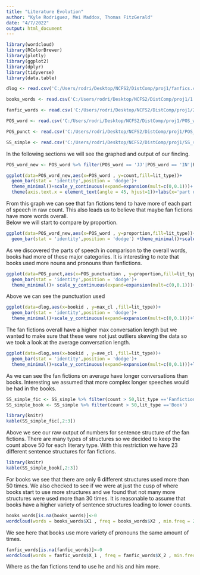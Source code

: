 ---
title: "Literature Evolution"
author: "Kyle Rodriguez, Mei Maddox, Thomas FitzGerald"
date: "4/7/2022"
output: html_document
---

```{r setup, include=FALSE}
library(wordcloud)
library(RColorBrewer)
library(plotly)
library(ggplot2)
library(dplyr)
library(tidyverse)
library(data.table)

dlog <- read.csv('C:/Users/rodri/Desktop/NCFS2/DistComp/proj1/fanfics.csv')

books_words <- read.csv('C:/Users/rodri/Desktop/NCFS2/DistComp/proj1/1.csv')

fanfic_words <- read.csv('C:/Users/rodri/Desktop/NCFS2/DistComp/proj1/2.csv')

POS_word <- read.csv('C:/Users/rodri/Desktop/NCFS2/DistComp/proj1/POS_word.csv')

POS_punct <- read.csv('C:/Users/rodri/Desktop/NCFS2/DistComp/proj1/POS_punctuation.csv')

SS_simple <- read.csv('C:/Users/rodri/Desktop/NCFS2/DistComp/proj1/SS_simple_summary.csv')

```

In the following sections we will see the graphed and output of our finding.  


```{r echo = FALSE}
POS_word_new <- POS_word %>% filter(POS_word == 'JJ'|POS_word == 'IN'|POS_word == 'NN'|POS_word == 'NNP'|POS_word == 'RB'|POS_word == 'VB'|POS_word == 'PRP') %>% mutate(POS_word=recode(POS_word,JJ='adjective',IN = 'preposition',NN= 'noun',NNP= 'proper_noun','RB'= 'adverb', VB = 'verb',PRP='pronoun'))
```

```{r echo = FALSE}
ggplot(data=POS_word_new,aes(x=POS_word , y=count,fill=lit_type))+
  geom_bar(stat = 'identity',position = 'dodge')+
  theme_minimal()+scale_y_continuous(expand=expansion(mult=c(0,0.1)))+
  theme(axis.text.x = element_text(angle = 45, hjust=1))+labs(x='part of speech',y='count')
```  

From this graph we can see that fan fictions tend to have more of each part of speech in raw count. This also leads us to believe that maybe fan fictions have more words overall.  
Below we will start to compare by proportion.  

```{r echo = FALSE}
ggplot(data=POS_word_new,aes(x=POS_word , y=proportion,fill=lit_type))+
  geom_bar(stat = 'identity',position = 'dodge') +theme_minimal()+scale_y_continuous(expand=expansion(mult=c(0,0.1)))+theme(axis.text.x = element_text(angle = 45, hjust=1))+labs(x='part of speech',y='proportion')
```
As we discovered the parts of speech in comparison to the overall words, books had more of these major categories. It is interesting to note that books used more nouns and pronouns than fanfictions.  

```{r echo = FALSE}
ggplot(data=POS_punct,aes(x=POS_punctuation , y=proportion,fill=lit_type))+
  geom_bar(stat = 'identity',position = 'dodge')+
  theme_minimal()+ scale_y_continuous(expand=expansion(mult=c(0,0.1)))+labs(x='part of speech',y='proportion')

```

Above we can see the punctuation used  

```{r echo = FALSE}
ggplot(data=dlog,aes(x=bookid , y=max_cl ,fill=lit_type))+
  geom_bar(stat = 'identity',position = 'dodge')+
  theme_minimal()+scale_y_continuous(expand=expansion(mult=c(0,0.1)))+labs(x='',y='max conversation length')
```
The fan fictions overall have a higher max conversation length but we wanted to make sure that these were not just outliers skewing the data so we took a look at the average conversation length.  

```{r echo = FALSE}
ggplot(data=dlog,aes(x=bookid , y=ave_cl ,fill=lit_type))+
  geom_bar(stat = 'identity',position = 'dodge')+
  theme_minimal()+scale_y_continuous(expand=expansion(mult=c(0,0.1)))+labs(x='',y='average conversation length')
```

As we can see the fan fictions on average have longer conversations than books. Interesting we assumed that more complex longer speeches would be had in the books.  

```{r echo=FALSE}
SS_simple_fic <- SS_simple %>% filter(count > 50,lit_type =='Fanfiction')
SS_simple_book <- SS_simple %>% filter(count > 50,lit_type =='Book')
```

```{r echo=FALSE,results='asis'}
library(knitr)
kable(SS_simple_fic[,2:3])
```

Above we see our raw output of numbers for sentence structure of the fan fictions. There are many types of structures so we decided to keep the count above 50 for each literary type.  With this restriction we have 23 different sentence structures for fan fictions.  


```{r echo=FALSE,results='asis'}
library(knitr)
kable(SS_simple_book[,2:3])
```

For books we see that there are only 6 different structures used more than 50 times. We also checked to see if we were at just the cusp of where books start to use more structures and we found that not many more structures were used more than 30 times. It is reasonable to assume that books have a higher variety of sentence structures leading to lower counts.  

```{r echo = FALSE}
books_words[is.na(books_words)]<-0
wordcloud(words = books_words$X1 , freq = books_words$X2 , min.freq = 200,max.words=200, random.order=F, random.color = T, rot.per=0.35,colors=brewer.pal(8,'Dark2'))
```

We see here that books use more variety of pronouns the same amount of times.  

```{r echo = FALSE}
fanfic_words[is.na(fanfic_words)]<-0
wordcloud(words = fanfic_words$X_1 , freq = fanfic_words$X_2 , min.freq = 200,max.words=200, random.order=F,random.color = T, rot.per=0.35,colors=brewer.pal(8,'Dark2'))
```


Where as the fan fictions tend to use he and his and him more.  

